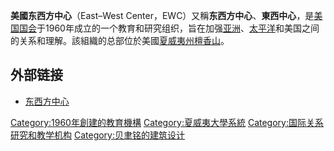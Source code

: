 {{Expand language|1=en|time=2021-03-26T12:24:07+00:00}}
'''美國东西方中心'''（East–West Center，EWC）又稱'''东西方中心'''、'''東西中心'''，是[[美国国会|美国国会]]于1960年成立的一个教育和研究组织，旨在加强[[亚洲|亚洲]]、[[太平洋|太平洋]]和美国之间的关系和理解。該組織的总部位於美國[[夏威夷州|夏威夷州]][[檀香山|檀香山]]。

== 外部链接 ==

* [http://www.eastwestcenter.org/ 东西方中心] {{Wayback|url=http://www.eastwestcenter.org/ |date=20210506075623 }}

[[Category:1960年創建的教育機構|Category:1960年創建的教育機構]]
[[Category:夏威夷大學系統|Category:夏威夷大學系統]]
[[Category:国际关系研究和教学机构|Category:国际关系研究和教学机构]]
[[Category:贝聿铭的建筑设计|Category:贝聿铭的建筑设计]]